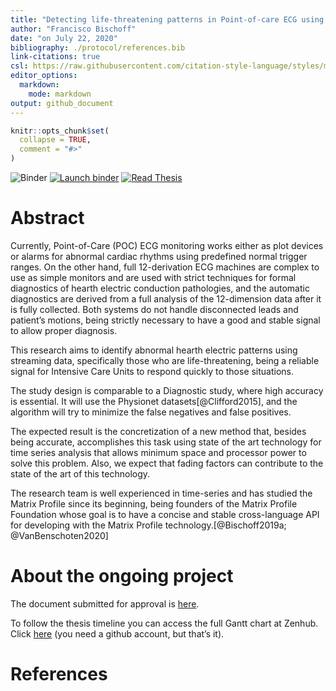 ```yaml
---
title: "Detecting life-threatening patterns in Point-of-care ECG using efficient memory and processor power."
author: "Francisco Bischoff"
date: "on July 22, 2020"
bibliography: ./protocol/references.bib
link-citations: true
csl: https://raw.githubusercontent.com/citation-style-language/styles/master/american-medical-association.csl
editor_options:
  markdown:
    mode: markdown
output: github_document
---
```


<!-- README.md is generated from README.Rmd. Please edit that file -->

```r
knitr::opts_chunk$set(
  collapse = TRUE,
  comment = "#>"
)
```

<!-- badges: start -->

![Binder](https://github.com/franzbischoff/heads_thesis/workflows/Binder/badge.svg) [![Launch binder](https://mybinder.org/badge_logo.svg)](https://mybinder.org/v2/gh/franzbischoff/heads_thesis/master?urlpath=rstudio) [![Read Thesis](https://img.shields.io/badge/read-thesis__down-brightgreen)](https://franzbischoff.github.io/heads_thesis/)

<!-- badges: end -->

# Abstract

Currently, Point-of-Care (POC) ECG monitoring works either as plot devices or alarms for abnormal cardiac rhythms using predefined normal trigger ranges.
On the other hand, full 12-derivation ECG machines are complex to use as simple monitors and are used with strict techniques for formal diagnostics of hearth electric conduction pathologies, and the automatic diagnostics are derived from a full analysis of the 12-dimension data after it is fully collected.
Both systems do not handle disconnected leads and patient's motions, being strictly necessary to have a good and stable signal to allow proper diagnosis.

This research aims to identify abnormal hearth electric patterns using streaming data, specifically those who are life-threatening, being a reliable signal for Intensive Care Units to respond quickly to those situations.

The study design is comparable to a Diagnostic study, where high accuracy is essential.
It will use the Physionet datasets[@Clifford2015], and the algorithm will try to minimize the false negatives and false positives.

The expected result is the concretization of a new method that, besides being accurate, accomplishes this task using state of the art technology for time series analysis that allows minimum space and processor power to solve this problem.
Also, we expect that fading factors can contribute to the state of the art of this technology.

The research team is well experienced in time-series and has studied the Matrix Profile since its beginning, being founders of the Matrix Profile Foundation whose goal is to have a concise and stable cross-language API for developing with the Matrix Profile technology.[@Bischoff2019a; @VanBenschoten2020]

# About the ongoing project

The document submitted for approval is [here](https://github.com/franzbischoff/heads_thesis/blob/master/protocol/Protocol.pdf).

To follow the thesis timeline you can access the full Gantt chart at Zenhub.
Click [here](https://app.zenhub.com/workspaces/phd-thesis-5eb2ce34f5f30b3aed0a35af/roadmap) (you need a github account, but that's it).

# References
